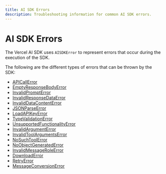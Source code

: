 ```yaml
---
title: AI SDK Errors
description: Troubleshooting information for common AI SDK errors.
---
```


# AI SDK Errors

The Vercel AI SDK uses `AISDKError` to represent errors that occur during the execution of the SDK.

The following are the different types of errors that can be thrown by the SDK:

- [ APICallError ](/docs/troubleshooting/ai-sdk-errors/api-call-error)
- [ EmptyResponseBodyError ](/docs/troubleshooting/ai-sdk-errors/empty-response-body-error)
- [ InvalidPromptError ](/docs/troubleshooting/ai-sdk-errors/invalid-prompt-error)
- [ InvalidResponseDataError ](/docs/troubleshooting/ai-sdk-errors/invalid-response-data-error)
- [ InvalidDataContentError ](/docs/troubleshooting/ai-sdk-errors/ai-invalid-data-content-error)
- [ JSONParseError ](/docs/troubleshooting/ai-sdk-errors/json-parse-error)
- [ LoadAPIKeyError ](/docs/troubleshooting/ai-sdk-errors/load-api-key-error)
- [ TypeValidationError ](/docs/troubleshooting/ai-sdk-errors/type-validation-error)
- [ UnsupportedFunctionalityError ](/docs/troubleshooting/ai-sdk-errors/unsupported-functionality-error)
- [ InvalidArgumentError ](/docs/troubleshooting/ai-sdk-errors/invalid-argument-error)
- [ InvalidToolArgumentsError ](/docs/troubleshooting/ai-sdk-errors/invalid-tool-arguments-error)
- [ NoSuchToolError ](/docs/troubleshooting/ai-sdk-errors/no-such-tool-error)
- [ NoObjectGeneratedError ](/docs/troubleshooting/ai-sdk-errors/no-object-generated-error)
- [ InvalidMessageRoleError ](/docs/troubleshooting/ai-sdk-errors/invalid-message-role-error)
- [ DownloadError ](/docs/troubleshooting/ai-sdk-errors/download-error)
- [ RetryError ](/docs/troubleshooting/ai-sdk-errors/retry-error)
- [ MessageConversionError ](/docs/troubleshooting/ai-sdk-errors/message-conversion-error)
